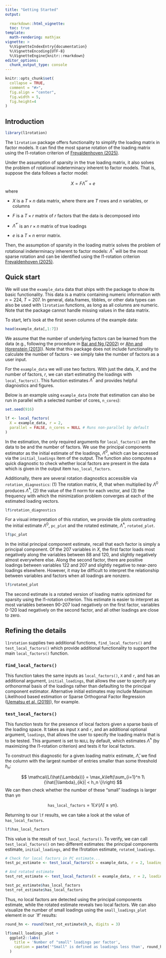 ```yaml
---
title: "Getting Started"
output: 
  
  rmarkdown::html_vignette:
  toc: true
template:
  math-rendering: mathjax
vignette: >
  %\VignetteIndexEntry{documentation}
  %\VignetteEncoding{UTF-8}
  %\VignetteEngine{knitr::rmarkdown}
editor_options: 
  chunk_output_type: console
---
```


```r
knitr::opts_chunk$set(
  collapse = TRUE,
  comment = "#>",
  fig.align = "center",
  fig.width = 5, 
  fig.height=4
)
```

  

## Introduction {#intro}

```r
library(l1rotation)
```

The `l1rotation` package offers functionality to simplify the loading matrix in factor models. It can find the most sparse rotation of the loading matrix using the l1-rotation criterion of [Freyaldenhoven (2025)](https://simonfreyaldenhoven.github.io/papers/factor_rotation.pdf). 

Under the assumption of sparsity in the true loading matrix, it also solves the problem of rotational indeterminacy inherent to factor models. That is, suppose the data follows a factor model:

$$
X = F \Lambda^{*'} + e
$$
where 

- $X$ is a $T \times n$ data matrix, where there are $T$ rows and $n$ variables, or columns

- $F$ is a $T \times r$ matrix of $r$ factors that the data is decomposed into

- $\Lambda^{*'}$ is an $r \times n$ matrix of true loadings

- $e$ is a $T \times n$ error matrix.

Then, the assumption of sparsity in the loading matrix solves the problem of rotational indeterminacy inherent to factor models: $\Lambda^{*}$ will be the most sparse rotation and can be identified using the l1-rotation criterion [Freyaldenhoven (2025)](https://simonfreyaldenhoven.github.io/papers/factor_rotation.pdf).

## Quick start {#start}

We will use the `example_data` data that ships with the package to show its basic functionality. This data is a matrix containing numeric information with $n = 224$, $T = 207$. In general, data.frames, tibbles, or other data types can also be used with `l1rotation` functions, as long as all columns are numeric. Note that the package cannot handle missing values in the data matrix. 

To start, let's look at the first seven columns of the example data:

```r
head(example_data[,1:7])
```

We assume that the number of underlying factors can be learned from the data (e.g., following the procedure in [Bai and Ng (2002)](https://onlinelibrary.wiley.com/doi/epdf/10.1111/1468-0262.00273) or [Ahn and Horenstein (2013)](https://onlinelibrary.wiley.com/doi/abs/10.3982/ECTA8968)). Note that this package does not include functionality to calculate the number of factors - we simply take the number of factors as a user input. 

For the `example_data` we will use two factors. With just the data, $X$, and the number of factors, $r$, we can start estimating the loadings with `local_factors()`. This function estimates $\Lambda^{*}$ and provides helpful diagnostics and figures. 

Below is an example using `example_data` (note that estimation can also be run in parallel with a selected number of cores, `n_cores`):

```r
set.seed(916)

lf <- local_factors(
  X = example_data, r = 2,
  parallel = FALSE, n_cores = NULL # Runs non-parallel by default
)

```

In the estimation, the only required arguments for `local_factors()` are the data to be and the number of factors. We use the principal components estimator as the initial estimate of the loadings, $\Lambda^0$, which can be accessed via the `initial_loadings` item of the output. The function also computes a quick diagnostic to check whether local factors are present in the data which is given in the output item `has_local_factors`.

Additionally, there are several rotation diagnostics accessible via `rotation_diagnostics`: (1) The rotation matrix, $R$, that when multiplied by $\Lambda^0$ produces $\hat{\Lambda}^*$, (2) the value of the l1 norm for each vector, and (3) the frequency with which the minimization problem converges at each of the estimated loading vectors.

```r
lf$rotation_diagnostics
```
For a visual interpretation of this rotation, we provide tile plots contrasting the initial estimate $\Lambda^0$, `pc_plot` and the rotated estimate, $\hat{\Lambda}^*$, `rotated_plot`.

```r
lf$pc_plot
```

In the initial principal component estimate, recall that each factor is simply a principal component. Of the 207 variables in $X$, the first factor loads most negatively along the variables between 88 and 120, and slightly negatively almost everywhere else. Along the second factor, there are positive loadings between variables 122 and 207 and slightly negative to near-zero loadings elsewhere. However, it may be difficult to interpret the relationship between variables and factors when all loadings are nonzero. 

```r
lf$rotated_plot
```


The second estimate is a rotated version of loading matrix optimized for sparsity using the l1-rotation criterion. This estimate is easier to interpret as most variables between 90-207 load negatively on the first factor, variables 0-120 load negatively on the second factor, and all other loadings are close to zero.


## Refining the details {#details}

`l1rotation` supplies two additional functions, `find_local_factors()` and `test_local_factors()` which provide additional functionality to support the main `local_factors()` function.  

### `find_local_factors()` {#flf}

This function takes the same inputs as `local_factors()`, `X` and `r`, and has an additional argument, `initial_loadings`, that allows the user to specify any orthonormal basis of the loadings rather than defaulting to the principal component estimator.  Alternative initial estimates may include Maximum Likelihood based estimation
or Sparse Orthogonal Factor Regression ([Uematsu et al. (2019)](http://faculty.marshall.usc.edu/yingying-fan/publications/IEEEIT-UFCLL19.pdf)), for example.

### `test_local_factors()` {#tlf}

This function tests for the presence of local factors given a sparse basis of the loading space. It takes as input `X` and `r`, and an additional optional argument, `loadings`, that allows the user to specify the loading matrix that is to be tested. This argument is set to `NULL` by default, which estimates $\hat{\Lambda}^*$ (by maximizing the l1-rotation criterion) and tests it for local factors. 

To construct this diagnostic for a given loading matrix estimate, $\hat{\Lambda}$, we find the column with the largest number of entries smaller than some threshold $h_n$:

$$
\mathcal{L(\hat{\Lambda})} = \max_k\left(\sum_{i=1}^n 1\{\hat{|\lambda}_{ik}| < h_n \}\right)
$$
We can then check whether the number of these "small" loadings is larger than $\gamma n$

$$
\texttt{has_local_factors} = 1\{\mathcal{L}(\hat{\Lambda})  \geq \gamma n \}.
$$

Returning to our `lf` results, we can take a look at the value of `has_local_factors`. 

```r
lf$has_local_factors
```

This value is the result of `test_local_factors()`. To verify, we can call `test_local_factors()` on two different estimates: the principal components estimate, `initial_loadings`, and the l1rotation estimate, `rotated_loadings`. 

```r
# Check for local factors in PC estimate...
test_pc_estimate <- test_local_factors(X = example_data, r = 2, loadings = lf$initial_loadings)

# And rotated estimate
test_rot_estimate <- test_local_factors(X = example_data, r = 2, loadings = lf$rotated_loadings)

test_pc_estimate$has_local_factors
test_rot_estimate$has_local_factors
```

Thus, no local factors are detected using the principal components estimate, while the rotated estimate reveals two local factors. We can also visualize the number of small loadings using the `small_loadings_plot` element in our `lf' results: 

```r
round_hn <- round(test_rot_estimate$h_n, digits = 3)

lf$small_loadings_plot + 
  ggplot2::labs(
    title = 'Number of "small" loadings per factor', 
    caption = paste('"Small" is defined as loadings less than', round_hn)
  )
```


